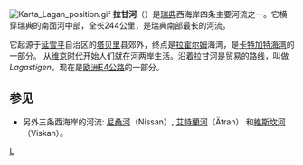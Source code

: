 {{Unreferenced|time=2020-05-06T03:11:47+00:00}}
[[File:Karta_Lagan_position.gif|thumb]]
'''拉甘河'''（{{lang-sv|Lagan}}）是[[瑞典|瑞典]]西海岸四条主要河流之一。它横穿瑞典的南面河中部，全长244公里，是瑞典南部最长的河流。

它起源于[[延雪平|延雪平]]自治区的[[塔贝里|塔贝里]]县郊外，终点是[[拉霍尔姆|拉霍尔姆]]海湾，是[[卡特加特海湾|卡特加特海湾]]的一部分。
从[[维京时代|维京时代]]开始人们就在河两岸生活。沿着拉甘河是贸易的路线，叫做''Lagastigen''，现在是[[欧洲E4公路|欧洲E4公路]]的一部分。

==参见==
*另外三条西海岸的河流: [[尼桑河|尼桑河]]（Nissan）, [[艾特蘭河|艾特蘭河]]（Ätran） 和[[維斯坎河|維斯坎河]]（Viskan）。

{{coord|display=title}}
{{瑞典地理小作品}}
[[Category:瑞典河流|L]]